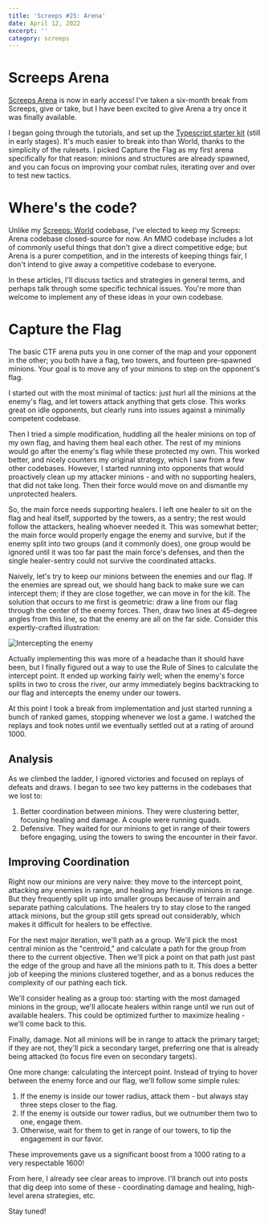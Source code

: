 ---
title: 'Screeps #25: Arena'
date: April 12, 2022
excerpt: ''
category: screeps
---

# Screeps Arena

[Screeps Arena](https://store.steampowered.com/app/1137320/Screeps_Arena/) is now in early access! I've taken a six-month break from Screeps, give or take, but I have been excited to give Arena a try once it was finally available.

I began going through the tutorials, and set up the [Typescript starter kit](https://github.com/screepers/screeps-arena-typescript-starter/) (still in early stages). It's much easier to break into than World, thanks to the simplicity of the rulesets. I picked Capture the Flag as my first arena specifically for that reason: minions and structures are already spawned, and you can focus on improving your combat rules, iterating over and over to test new tactics.

# Where's the code?

Unlike my [Screeps: World](https://github.com/glitchassassin/screeps) codebase, I've elected to keep my Screeps: Arena codebase closed-source for now. An MMO codebase includes a lot of commonly useful things that don't give a direct competitive edge; but Arena is a purer competition, and in the interests of keeping things fair, I don't intend to give away a competitive codebase to everyone.

In these articles, I'll discuss tactics and strategies in general terms, and perhaps talk through some specific technical issues. You're more than welcome to implement any of these ideas in your own codebase.

# Capture the Flag

The basic CTF arena puts you in one corner of the map and your opponent in the other; you both have a flag, two towers, and fourteen pre-spawned minions. Your goal is to move any of your minions to step on the opponent's flag.

I started out with the most minimal of tactics: just hurl all the minions at the enemy's flag, and let towers attack anything that gets close. This works great on idle opponents, but clearly runs into issues against a minimally competent codebase.

Then I tried a simple modification, huddling all the healer minions on top of my own flag, and having them heal each other. The rest of my minions would go after the enemy's flag while these protected my own. This worked better, and nicely counters my original strategy, which I saw from a few other codebases. However, I started running into opponents that would proactively clean up my attacker minions - and with no supporting healers, that did not take long. Then their force would move on and dismantle my unprotected healers.

So, the main force needs supporting healers. I left one healer to sit on the flag and heal itself, supported by the towers, as a sentry; the rest would follow the attackers, healing whoever needed it. This was somewhat better; the main force would properly engage the enemy and survive, but if the enemy split into two groups (and it commonly does), one group would be ignored until it was too far past the main force's defenses, and then the single healer-sentry could not survive the coordinated attacks.

Naively, let's try to keep our minions between the enemies and our flag. If the enemies are spread out, we should hang back to make sure we can intercept them; if they are close together, we can move in for the kill. The solution that occurs to me first is geometric: draw a line from our flag through the center of the enemy forces. Then, draw two lines at 45-degree angles from this line, so that the enemy are all on the far side. Consider this expertly-crafted illustration:

![Intercepting the enemy](/assets/images/screeps-arena-angles.png)

Actually implementing this was more of a headache than it should have been, but I finally figured out a way to use the Rule of Sines to calculate the intercept point. It ended up working fairly well; when the enemy's force splits in two to cross the river, our army immediately begins backtracking to our flag and intercepts the enemy under our towers.

At this point I took a break from implementation and just started running a bunch of ranked games, stopping whenever we lost a game. I watched the replays and took notes until we eventually settled out at a rating of around 1000.

## Analysis

As we climbed the ladder, I ignored victories and focused on replays of defeats and draws. I began to see two key patterns in the codebases that we lost to:

1. Better coordination between minions. They were clustering better, focusing healing and damage. A couple were running quads.
2. Defensive. They waited for our minions to get in range of their towers before engaging, using the towers to swing the encounter in their favor.

## Improving Coordination

Right now our minions are very naive: they move to the intercept point, attacking any enemies in range, and healing any friendly minions in range. But they frequently split up into smaller groups because of terrain and separate pathing calculations. The healers try to stay close to the ranged attack minions, but the group still gets spread out considerably, which makes it difficult for healers to be effective.

For the next major iteration, we'll path as a group. We'll pick the most central minion as the "centroid," and calculate a path for the group from there to the current objective. Then we'll pick a point on that path just past the edge of the group and have all the minions path to it. This does a better job of keeping the minions clustered together, and as a bonus reduces the complexity of our pathing each tick.

We'll consider healing as a group too: starting with the most damaged minions in the group, we'll allocate healers within range until we run out of available healers. This could be optimized further to maximize healing - we'll come back to this.

Finally, damage. Not all minions will be in range to attack the primary target; if they are not, they'll pick a secondary target, preferring one that is already being attacked (to focus fire even on secondary targets).

One more change: calculating the intercept point. Instead of trying to hover between the enemy force and our flag, we'll follow some simple rules:

1. If the enemy is inside our tower radius, attack them - but always stay three steps closer to the flag.
2. If the enemy is outside our tower radius, but we outnumber them two to one, engage them.
3. Otherwise, wait for them to get in range of our towers, to tip the engagement in our favor.

These improvements gave us a significant boost from a 1000 rating to a very respectable 1600!

From here, I already see clear areas to improve. I'll branch out into posts that dig deep into some of these - coordinating damage and healing, high-level arena strategies, etc.

Stay tuned!
